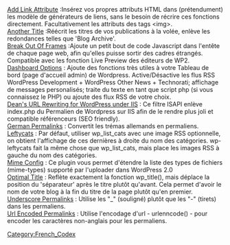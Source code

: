 {{French Header}}

; [http://guff.szub.net/add-link-attribute Add Link Attribute] :Insérez vos propres attributs HTML dans (prétendument) les modèle de générateurs de liens, sans le besoin de récrire ces fonctions directement. Facultativement les attributs des tags &lt;img&gt;.
;[http://wordpress.uberdose.com/wordpress/another-title.html Another Title] :Réécrit les titres de vos publications à la volée, enlève les redondances telles que 'Blog Archive'.
; [http://www.g-loaded.eu/2006/01/05/break-out-of-frames-wordpress-plugin/ Break Out Of Frames] :Ajoute un petit bout de code Javascript dans l'entête de chaque page web, afin qu'elles puisse sortir des cadres étrangés. Compatible avec les fonction Live Preview des éditeurs de WP2.
; [http://cjbehm.dyndns.org/wingingit/dashboard-options/ Dashboard Options] : Ajoute des fonctions très utiles à votre Tableau de bord (page d'accueil admin) de Wordpress. Active/Désactive les flus RSS WordPress Development + WordPress Other News + Technorati; affichage de messages personalisés; traite du texte en tant que script php (si vous connaissez le PHP) ou ajoute des flux RSS de votre choix. 
; [http://www.deanlee.cn/wordpress/url-rewriting-for-wordpress-under-iis/ Dean's URL Rewriting for WordPress under IIS] : Ce filtre ISAPI enlève index.php du Permalien de Wordpress sur IIS afin de le rendre plus joli et compatible référenceurs (SEO friendly).
; [[Plugins/GermanPermalinks|German Permalinks]] : Convertit les trémas allemands en permaliens.
;[http://www.village-idiot.org/archives/2006/09/04/wp-leftycats Leftycats] : Par défaut, utiliser wp_list_cats avec une image RSS optionnelle, on obtient l'affichage de ces dernières à droite du nom des catégories. wp-leftycats fait la même chose que wp_list_cats, mais place les images RSS à gauche du nom des catégories.
; [http://blog.ftwr.co.uk/wordpress/mime-config/ Mime Config] : Ce plugin vous permet d'étendre la liste des types de fichiers (mime-types) supporté par l'uploader dans WordPress 2.0
; [http://elasticdog.com/2004/09/optimal-title/ Optimal Title] : Reflète exactement la fonction wp_title(), mais déplace la position du 'séparateur' après le titre plutôt qu'avant. Cela permet d'avoir le nom de votre blog à la fin du titre de la page plutôt qu'en premier.
; [[Plugins/Underscore Permalinks|Underscore Permalinks]] : Utilise les "_" (souligné) plutôt que les "-" (tirets) dans les permaliens.
; [[Plugins/Url Encoded Permalinks|Url Encoded Permalinks]] : Utilise l'encodage d'url - urlenncode() - pour encoder les caractères non-anglais pour les permaliens.
{{PluginIndexFr}}
[[Category:French_Codex]]